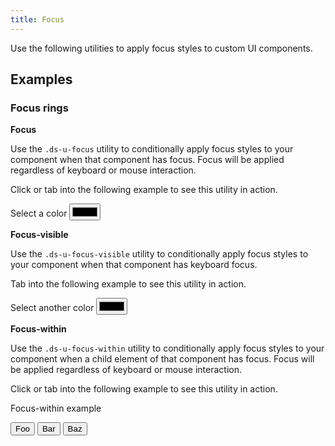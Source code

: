 ```yaml
---
title: Focus
---
```



Use the following utilities to apply focus styles to custom UI components.

## Examples

### Focus rings

**Focus**

Use the `.ds-u-focus` utility to conditionally apply focus styles to your component when that component has focus. Focus will be applied regardless of keyboard or mouse interaction.

Click or tab into the following example to see this utility in action.

<EmbeddedExample>
  <Label fieldId="focus" className="ds-u-margin-top--0">
    Select a color
  </Label>
  <input type="color" id="focus" name="color-focus" class="ds-u-focus ds-u-radius ds-u-margin-top--1" />
</EmbeddedExample>

**Focus-visible**

Use the `.ds-u-focus-visible` utility to conditionally apply focus styles to your component when that component has keyboard focus.

Tab into the following example to see this utility in action.

<EmbeddedExample>
  <Label fieldId="focus-visible" className="ds-u-margin-top--0">
    Select another color
  </Label>
  <input type="color" id="focus-visible" name="color-focus-visible" class="ds-u-focus-visible ds-u-radius ds-u-margin-top--1" />
</EmbeddedExample>

**Focus-within**

Use the `.ds-u-focus-within` utility to conditionally apply focus styles to your component when a child element of that component has focus. Focus will be applied regardless of keyboard or mouse interaction.

Click or tab into the following example to see this utility in action.

<EmbeddedExample>
  <div class="ds-u-focus-within ds-u-border--1 ds-u-padding--2">
    <p>Focus-within example</p>
    <Button className="ds-u-margin-right--1">Foo</Button>
    <Button className="ds-u-margin-right--1">Bar</Button>
    <Button>Baz</Button>
  </div>
</EmbeddedExample>